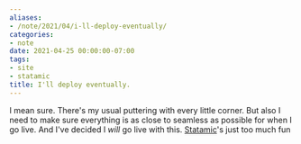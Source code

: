 ```yaml
---
aliases:
- /note/2021/04/i-ll-deploy-eventually/
categories:
- note
date: 2021-04-25 00:00:00-07:00
tags:
- site
- statamic
title: I'll deploy eventually.
---
```


[Statamic]: https://statamic.com

I mean sure.
There's my usual puttering with every little corner.
But also I need to make sure everything is as close to seamless as possible for when I go live.
And I've decided I *will* go live with this.
[Statamic]'s just too much fun